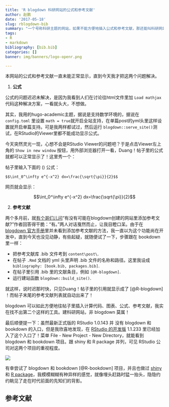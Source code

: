 ```yaml
---
title: 'R blogdown 科研网站的公式和参考文献'
author: 赵鹏
date: '2017-05-18'
slug: rblogdown-bib
summary: "一个号称科研主题的网站，如果不能方便地插入公式和参考文献，那还能叫科研网站么？"
tags:
- R
- markdown
bibliography: [bib.bib]
categories: []
banner: img/banners/logo-openr.png

---
```


本网站的公式和参考文献一直未能正常显示，直到今天我才把这两个问题解决。


1. **公式**

公式的问题迟迟未解决，是因为我看到人们在讨论往html文件里加 `Load mathjax` 代码这种解决方案，一看就头大，不想做。

其实，我用的hugo-academic主题，据说是支持数学环境的，据说在 `config.toml` 里设置 `math = true`就开启全站支持，在单篇post的yml头里这样设置就开启单篇支持。可是我两样都试过，然后运行 `blogdown::serve_site()`测试，在RStudio的Viewer里都不能成功显示公式。

今天突然灵光一现，心想不会是RStudio Viewer的问题吧？于是点击Viewer左上角的 `Show in new window` 按钮，用外部浏览器打开一看，Duang！帖子里的公式就都可以正常显示了！这里秀一个：

帖子里输入下面的 \(\LaTeX\) 公式：

```
$$\int_0^\infty e^{-x^2} dx=\frac{\sqrt{\pi}}{2}$$
```

网页就会显示：

$$\int_0^\infty e^{-x^2} dx=\frac{\sqrt{\pi}}{2}$$


2. **参考文献**

两个多月前，就[有个哥们儿问](https://github.com/rstudio/blogdown/issues/66)“有没有可能在blogdown创建的网站里添加参考文献?”作者回答得干脆：“有。”两人对话戛然而止，让我目瞪口呆。由于在[ blogdown 官方手册](http://bookdown.org/yihui/blogdown)里并未看到添加参考文献的方法，我一直以为这个功能尚在开发中，直到今天也没见动静，有些起疑，就随便试了一下，步骤跟在 bookdown 里一样：

- 把参考文献库 .bib 文件考到 `content\post\`.
- 在帖子 `.Rmd` 文档的 yml 头里声明 .bib 文件的名称和路径。这里我设成 `bibliography: [book.bib, packages.bib]`.
- 在帖子里引用 .bib 里的文献条目，例如 `[@R-blogdown]`.
- 运行建站函数 `blogdown::build_site()`.

就这样，说时迟那时快，只见Duang！帖子里的引用就显示成了 [@R-blogdown] ！而帖子末尾的参考文献列表就自动出来了！

blogdown 可以如此方便地往帖子里插入计算代码、图表、公式、参考文献，我实在找不出第二个这样的工具。建科研网站，非 blogdown 莫属！

最后顺便提一下：虽然最新正式版的 RStudio 1.0.143 并 没有 blogdown 和 bookdown 的入口，但是我欣喜地发现，在  [RStudio 的开发版](http://dailies.rstudio.com) 1.1.233 里已经加入了这个入口了！菜单 File - New Project - New Directory，就能看到 blogdown 和 bookdown 项目。跟 shiny 和 R package 并列，可见 RStudio 公司对这两个项目的重视程度。

![](/img/rstudiobookdown.jpg)


有幸尝试了 blogdown 和 bookdown [@R-bookdown] 项目，并且也做过 [shiny](http://sciwis.com/) 和 [R package](http://www.pzhao.org/zh/post/rmickey/)，我模模糊糊有种异样的感觉，就像埋头赶路时猛一抬头，隐隐约约眺见了走在时代前面的先知们的背影。

## 参考文献
